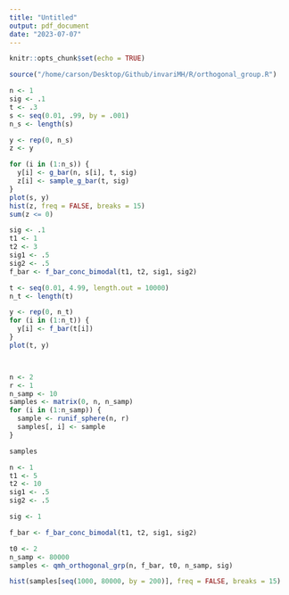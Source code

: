 ```yaml
---
title: "Untitled"
output: pdf_document
date: "2023-07-07"
---
```


```r
knitr::opts_chunk$set(echo = TRUE)
```

```r
source("/home/carson/Desktop/Github/invariMH/R/orthogonal_group.R")

```


```r

n <- 1
sig <- .1
t <- .3
s <- seq(0.01, .99, by = .001)
n_s <- length(s)

y <- rep(0, n_s)
z <- y

for (i in (1:n_s)) {
  y[i] <- g_bar(n, s[i], t, sig)
  z[i] <- sample_g_bar(t, sig)
}
plot(s, y)
hist(z, freq = FALSE, breaks = 15)
sum(z <= 0)
```
```r

sig <- .1
t1 <- 1
t2 <- 3
sig1 <- .5
sig2 <- .5
f_bar <- f_bar_conc_bimodal(t1, t2, sig1, sig2)

t <- seq(0.01, 4.99, length.out = 10000)
n_t <- length(t)

y <- rep(0, n_t)
for (i in (1:n_t)) {
  y[i] <- f_bar(t[i])
}
plot(t, y)




```
```r
n <- 2
r <- 1
n_samp <- 10
samples <- matrix(0, n, n_samp)
for (i in (1:n_samp)) {
  sample <- runif_sphere(n, r)
  samples[, i] <- sample
}

samples


```



```r
n <- 1
t1 <- 5 
t2 <- 10  
sig1 <- .5 
sig2 <- .5

sig <- 1

f_bar <- f_bar_conc_bimodal(t1, t2, sig1, sig2)

t0 <- 2
n_samp <- 80000
samples <- qmh_orthogonal_grp(n, f_bar, t0, n_samp, sig)

hist(samples[seq(1000, 80000, by = 200)], freq = FALSE, breaks = 15) 
```


